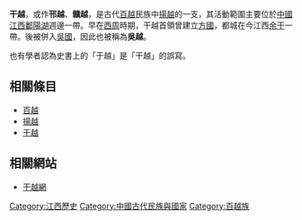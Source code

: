 {{noteTA
|1=zh-hans:余干; zh-hant:餘干
}}

'''干越'''，或作'''邗越'''、'''贛越'''，是古代[[百越|百越]]民族中[[揚越|揚越]]的一支，其活動範圍主要位於[[中國|中國]][[江西|江西]][[鄱陽湖|鄱陽湖]]週邊一帶。早在[[西周|西周]]時期，干越首領曾建立[[方國|方國]]，都城在今江西[[余干|余干]]一帶。後被併入[[吳國|吳國]]，因此也被稱為'''吳越'''。

也有學者認為史書上的「于越」是「干越」的誤寫。

==相關條目==

*[[百越|百越]]
*[[揚越|揚越]]
*[[越國|于越]]

==相關網站==

*[http://www.ganyue.com/ 干越網] {{Wayback|url=http://www.ganyue.com/ |date=20071027160210 }}

{{Neolithic cultures of China}}

[[Category:江西歷史|Category:江西歷史]]
[[Category:中國古代民族與國家|Category:中國古代民族與國家]]
[[Category:百越族|Category:百越族]]